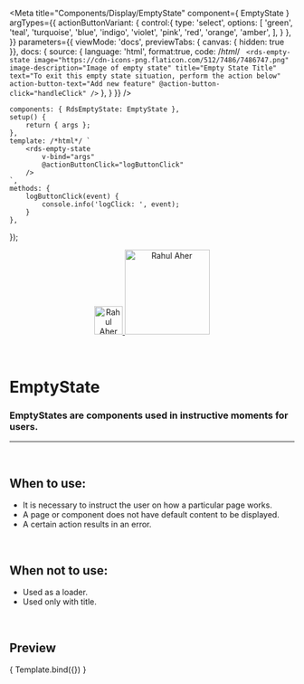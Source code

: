 
<Meta
	title="Components/Display/EmptyState"
	component={ EmptyState }
	argTypes={{
		actionButtonVariant: {
			control:{
				type: 'select',
				options: [
					'green',
					'teal',
					'turquoise',
					'blue',
					'indigo',
					'violet',
					'pink',
					'red',
					'orange',
					'amber',
				],
			}
		},
	}}
	parameters={{
		viewMode: 'docs',
		previewTabs: { canvas: { hidden: true }},
		docs: {
			source: {
				language: 'html',
				format:true,
				code: /*html*/ `
<rds-empty-state
	image="https://cdn-icons-png.flaticon.com/512/7486/7486747.png"
	image-description="Image of empty state"
	title="Empty State Title"
	text="To exit this empty state situation, perform the action below"
	action-button-text="Add new feature"
	@action-button-click="handleClick"
/>`
			},
		}
	}}
/>

	components: { RdsEmptyState: EmptyState },
	setup() {
		return { args };
	},
	template: /*html*/ `
		<rds-empty-state
			v-bind="args" 
			@actionButtonClick="logButtonClick"
		/>
	`,
	methods: {
		logButtonClick(event) {
			console.info('logClick: ', event);
		}
	},
});

<div align="center" style={{display: 'flex'}}>
    <a href="https://rahulaher.netlify.app">
        <img src="https://rahulaher.netlify.app/img/logo/glyph-black-colored.svg" alt="Rahul Aher logo" width="50" />
        <img src="https://rahulaher.netlify.app/img/logo/word-black-colored.svg" alt="Rahul Aher" width="150" />
    </a>
    </a>
    </a>
</div>

<br />
<br />

# EmptyState

### EmptyStates are components used in instructive moments for users.

---
<br />

## When to use:
- It is necessary to instruct the user on how a particular page works.
- A page or component does not have default content to be displayed.
- A certain action results in an error.

<br />

## When not to use:
- Used as a loader.
- Used only with title.

<br />

## Preview

<Canvas>
	<Story
		name="EmptyState"
		args={{
			image: 'https://cdn-icons-png.flaticon.com/512/7486/7486747.png',
			imageDescription: 'Image of empty state',
			title: 'Empty state title',
			text: 'To exit this empty state situation, perform the action below',
			actionButtonText: 'Add new feature',
		}}
	>
		{ Template.bind({}) }
	</Story>
</Canvas>

<ArgsTable story="EmptyState" />

